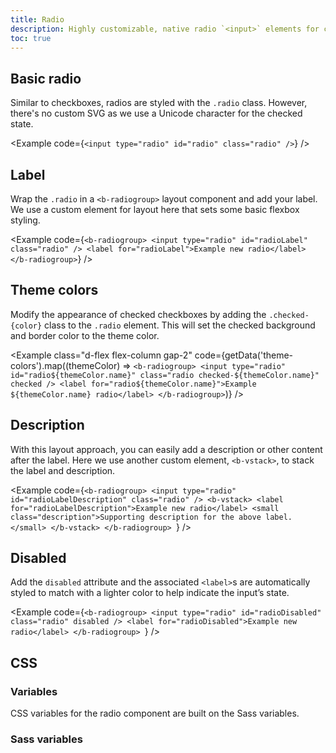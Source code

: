 ```yaml
---
title: Radio
description: Highly customizable, native radio `<input>` elements for choosing one option from many.
toc: true
---
```



## Basic radio

Similar to checkboxes, radios are styled with the `.radio` class. However, there's no custom SVG as we use a Unicode character for the checked state.

<Example code={`<input type="radio" id="radio" class="radio" />`} />

## Label

Wrap the `.radio` in a `<b-radiogroup>` layout component and add your label. We use a custom element for layout here that sets some basic flexbox styling.

<Example code={`<b-radiogroup>
    <input type="radio" id="radioLabel" class="radio" />
    <label for="radioLabel">Example new radio</label>
  </b-radiogroup>`} />

## Theme colors

Modify the appearance of checked checkboxes by adding the `.checked-{color}` class to the `.radio` element. This will set the checked background and border color to the theme color.

<Example class="d-flex flex-column gap-2" code={getData('theme-colors').map((themeColor) => `<b-radiogroup>
    <input type="radio" id="radio${themeColor.name}" class="radio checked-${themeColor.name}" checked />
    <label for="radio${themeColor.name}">Example ${themeColor.name} radio</label>
  </b-radiogroup>`)} />

## Description

With this layout approach, you can easily add a description or other content after the label. Here we use another custom element, `<b-vstack>`, to stack the label and description.

<Example code={`<b-radiogroup>
    <input type="radio" id="radioLabelDescription" class="radio" />
    <b-vstack>
      <label for="radioLabelDescription">Example new radio</label>
      <small class="description">Supporting description for the above label.</small>
    </b-vstack>
  </b-radiogroup>
  `} />

## Disabled

Add the `disabled` attribute and the associated `<label>`s are automatically styled to match with a lighter color to help indicate the input’s state.

<Example code={`<b-radiogroup>
    <input type="radio" id="radioDisabled" class="radio" disabled />
    <label for="radioDisabled">Example new radio</label>
  </b-radiogroup>
  `} />

## CSS

### Variables

CSS variables for the radio component are built on the Sass variables.

<ScssDocs name="radio-css-variables" file="scss/forms/_radio.scss" />

### Sass variables

<ScssDocs name="radio-variables" file="scss/forms/_radio.scss" />
